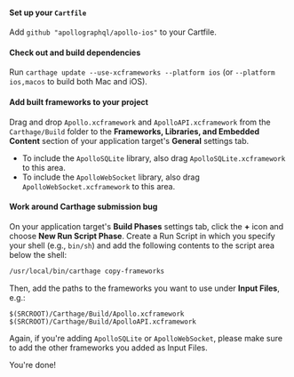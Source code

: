 <ExpansionPanel title="Carthage Installation">

<ExpansionPanelList>
<ExpansionPanelListItem>

#### Set up your `Cartfile`

Add `github "apollographql/apollo-ios"` to your Cartfile.

</ExpansionPanelListItem>
<ExpansionPanelListItem>

#### Check out and build dependencies

Run `carthage update --use-xcframeworks --platform ios` (or `--platform ios,macos` to build both Mac and iOS).

</ExpansionPanelListItem>
<ExpansionPanelListItem>

#### Add built frameworks to your project

Drag and drop `Apollo.xcframework` and `ApolloAPI.xcframework` from the `Carthage/Build` folder to the **Frameworks, Libraries, and Embedded Content** section of your application target's **General** settings tab.
  - To include the `ApolloSQLite` library, also drag `ApolloSQLite.xcframework` to this area.
  - To include the `ApolloWebSocket` library, also drag `ApolloWebSocket.xcframework` to this area.

</ExpansionPanelListItem>
<ExpansionPanelListItem>

#### Work around Carthage submission bug

On your application target's **Build Phases** settings tab, click the **+** icon and choose **New Run Script Phase**. Create a Run Script in which you specify your shell (e.g., `bin/sh`) and add the following contents to the script area below the shell:

 ```sh
 /usr/local/bin/carthage copy-frameworks
 ```

Then, add the paths to the frameworks you want to use under **Input Files**, e.g.:

 ```
 $(SRCROOT)/Carthage/Build/Apollo.xcframework
 $(SRCROOT)/Carthage/Build/ApolloAPI.xcframework
 ```

Again, if you're adding `ApolloSQLite` or `ApolloWebSocket`, please make sure to add the other frameworks you added as Input Files.

</ExpansionPanelListItem>
<ExpansionPanelListItem>

You're done!

</ExpansionPanelListItem>
</ExpansionPanelList>

</ExpansionPanel>
